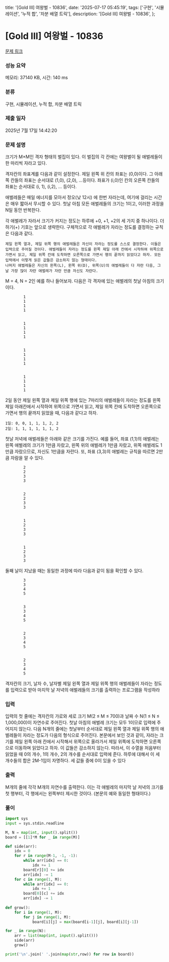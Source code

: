   title: '[Gold III] 여왕벌 - 10836',
  date: '2025-07-17 05:45:19',
  tags: ['구현', '시뮬레이션', '누적 합', '차분 배열 트릭'],
  description: '[Gold III] 여왕벌 - 10836',
};

# [Gold III] 여왕벌 - 10836 

[문제 링크](https://www.acmicpc.net/problem/10836) 

### 성능 요약

메모리: 37140 KB, 시간: 140 ms

### 분류

구현, 시뮬레이션, 누적 합, 차분 배열 트릭

### 제출 일자

2025년 7월 17일 14:42:20

### 문제 설명

크기가 M×M인 격자 형태의 벌집이 있다. 이 벌집의 각 칸에는 여왕벌이 될 애벌레들이 한 마리씩 자라고 있다. 

격자칸의 좌표계를 다음과 같이 설정한다. 제일 왼쪽 위 칸의 좌표는 (0,0)이다. 그 아래쪽 칸들의 좌표는 순서대로 (1,0), (2,0), ...등이다. 좌표가 (i,0)인 칸의 오른쪽 칸들의 좌표는 순서대로 (i, 1), (i,2), ... 등이다. 

애벌레들은 매일 에너지를 모아서 정오(낮 12시) 에 한번 자라는데, 여기에 걸리는 시간은 매우 짧아서 무시할 수 있다. 첫날 아침 모든 애벌레들의 크기는 1이고, 이러한 과정을 N일 동안 반복한다. 

각 애벌레가 자라서 크기가 커지는 정도는 하루에 +0, +1, +2의 세 가지 중 하나이다. 더하기(+) 기호는 앞으로 생략한다. 구체적으로 각 애벌레가 자라는 정도를 결정하는 규칙은 다음과 같다.

	제일 왼쪽 열과, 제일 위쪽 행의 애벌레들은 자신이 자라는 정도를 스스로 결정한다. 이들은 입력으로 주어질 것이다. 애벌레들이 자라는 정도를 왼쪽 제일 아래 칸에서 시작하여 위쪽으로 가면서 읽고, 제일 위쪽 칸에 도착하면 오른쪽으로 가면서 행의 끝까지 읽었다고 하자. 모든 입력에서 이렇게 읽은 값들은 감소하지 않는 형태이다.
	나머지 애벌레들은 자신의 왼쪽(L), 왼쪽 위(D), 위쪽(U)의 애벌레들이 다 자란 다음, 그 날 가장 많이 자란 애벌레가 자란 만큼 자신도 자란다. 

M = 4, N = 2인 예를 하나 들어보자. 다음은 각 격자에 있는 애벌레의 첫날 아침의 크기이다.

	
		
			1
			1
			1
			1
		
		
			1
			1
			1
			1
		
		
			1
			1
			1
			1
		
		
			1
			1
			1
			1
		
	

2일 동안 제일 왼쪽 열과 제일 위쪽 행에 있는 7마리의 애벌레들이 자라는 정도를 왼쪽 제일 아래칸에서 시작하여 위쪽으로 가면서 읽고, 제일 위쪽 칸에 도착하면 오른쪽으로 가면서 행의 끝까지 읽었을 때, 다음과 같다고 하자. 

	1일: 0, 0, 1, 1, 1, 2, 2
	2일: 1, 1, 1, 1, 1, 1, 2

첫날 저녁에 애벌레들은 아래와 같은 크기를 가진다. 예를 들어, 좌표 (1,1)의 애벌레는 왼쪽 애벌레의 크기가 1만큼 자랐고, 왼쪽 위의 애벌레가 1만큼 자랐고, 위쪽 애벌레도 1만큼 자랐으므로, 자신도 1만큼을 자란다. 또, 좌표 (3,3)의 애벌레는 규칙을 따르면 2만큼 자람을 알 수 있다.

	
		
			2
			2
			3
			3
		
		
			2
			2
			3
			3
		
		
			1
			2
			3
			3
		
		
			1
			2
			3
			3
		
	

둘째 날이 지났을 때는 동일한 과정에 따라 다음과 같이 됨을 확인할 수 있다.

	
		
			3
			3
			4
			5
		
		
			3
			3
			4
			5
		
		
			2
			3
			4
			5
		
		
			2
			3
			4
			5
		
	

격자칸의 크기, 날자 수, 날자별 제일 왼쪽 열과 제일 위쪽 행의 애벌레들이 자라는 정도를 입력으로 받아 마지막 날 저녁의 애벌레들의 크기를 출력하는 프로그램을 작성하라

### 입력 

 입력의 첫 줄에는 격자칸의 가로와 세로 크기 M(2 ≤ M ≤ 700)과 날짜 수 N(1 ≤ N ≤ 1,000,000)이 자연수로 주어진다. 첫날 아침의 애벌레 크기는 모두 1이므로 입력에 주어지지 않는다. 다음 N개의 줄에는 첫날부터 순서대로 제일 왼쪽 열과 제일 위쪽 행의 애벌레들이 자라는 정도가 다음의 형식으로 주어진다. 본문에서 보인 것과 같이, 자라는 크기를 제일 왼쪽 아래 칸에서 시작해서 위쪽으로 올라가서 제일 위쪽에 도착하면 오른쪽으로 이동하며 읽었다고 하자. 이 값들은 감소하지 않는다. 따라서, 이 수열을 처음부터 읽었을 때 0의 개수, 1의 개수, 2의 개수를 순서대로 입력에 준다. 하루에 대해서 이 세 개수들의 합은 2M-1임이 자명하다. 세 값들 중에 0이 있을 수 있다

### 출력 

 M개의 줄에 각각 M개의 자연수를 출력한다. 이는 각 애벌레의 마지막 날 저녁의 크기를 첫 행부터, 각 행에서는 왼쪽부터 제시한 것이다. (본문의 예와 동일한 형태이다.) 

### 풀이
```python
import sys
input = sys.stdin.readline

M, N = map(int, input().split())
board = [[1]*M for _ in range(M)]

def side(arr):
    idx = 0
    for r in range(M-1, -1, -1):
        while arr[idx] == 0:
            idx += 1
        board[r][0] += idx
        arr[idx] -= 1
    for c in range(1, M):
        while arr[idx] == 0:
            idx += 1
        board[0][c] += idx
        arr[idx] -= 1
    
def grow():
    for i in range(1, M):
        for j in range(1, M):
            board[i][j] = max(board[i-1][j], board[i][j-1])

for _ in range(N):
    arr = list(map(int, input().split()))
    side(arr)
    grow()

print('\n'.join(' '.join(map(str,row)) for row in board))
```